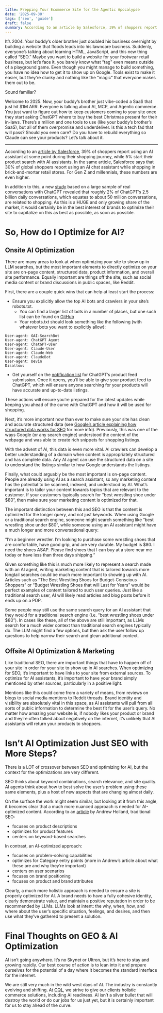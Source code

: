 ```yaml
---
title: Prepping Your Ecommerce Site for the Agentic Apocalypse
date: '2025-09-30'
tags: ['seo', 'guide']
draft: false
summary: According to an article by Salesforce, 39% of shoppers report using an AI assistant at some point during their shopping journey, while 5% start their product search with AI assistants.
---
```


It’s 2004. Your buddy’s older brother just doubled his business overnight by building a website that floods leads into his lawncare business. Suddenly, everyone’s talking about learning HTML, JavaScript, and this new thing called “SEO.” Maybe you want to build a website for your footwear retail business, but let’s face it, you barely know what “tag” even means outside of a playground game. Even though you might manage to build something, you have no idea how to get it to show up on Google. Tools exist to make it easier, but they’re clunky and nothing like the “magic” that everyone makes them out to be.

Sound familiar?

Welcome to 2025. Now, your buddy’s brother just vibe-coded a SaaS that just hit $1M ARR. Everyone is talking about AI, MCP, and Agentic commerce. You just want to figure out how to keep customers coming to your site once they start asking ChatGPT where to buy the best Christmas present for their in-laws. There’s a million and one tools to use (like your buddy’s brother’s SaaS), but all of them overpromise and underdeliver.
Is this a tech fad that will pass? Should you even care? Do you have to rebuild everything so Claude can see your products?
Let’s talk about it.

---

According to an [article by Salesforce](https://www.salesforce.com/blog/holiday-predictions-2025/#:~:text=The%20way%20people%20shop%20is,the%20best%20personalized%20product%20recommendations), 39% of shoppers report using an AI assistant at some point during their shopping journey, while 5% start their product search with AI assistants. In the same article, Salesforce says that 30% of global shoppers report using an AI chat assistant while shopping in brick-and-mortar retail stores. For Gen Z and millennials, these numbers are even higher.

In addition to this, a new [study](https://www.nber.org/system/files/working_papers/w34255/w34255.pdf?utm_source=emailoctopus&utm_medium=email&utm_campaign=%23244%20-%20Reddit%27s%20bravado%2C%20ChatGPT%27s%20orders%20tab%2C%20%26%20AI%20generated%20Amazon%20ads) based on a large sample of real conversations with ChatGPT revealed that roughly 2% of ChatGPT’s 2.5 billion daily conversations, which equates to about 50 million conversations, are related to shopping.
As this is a HUGE and only growing share of the market, it would certainly be in the best interest of brands to optimize their site to capitalize on this as best as possible, as soon as possible.

# So, How do I Optimize for AI?

## Onsite AI Optimization

There are many areas to look at when optimizing your site to show up in LLM searches, but the most important elements to directly optimize on your site are on-page content, structured data, product information, and overall site performance. Equally important are things off the site, such as social media content or brand discussions in public spaces, like Reddit.

First, there are a couple quick wins that can help at least start the process:

- Ensure you explicitly allow the top AI bots and crawlers in your site’s robots.txt.
    - You can find a larger list of bots in a number of places, but one such list can be found on [GitHub](https://github.com/ai-robots-txt/ai.robots.txt/blob/main/robots.txt)
    - Your robots.txt should look something like the following (with whatever bots you want to explicitly allow):

```
User-agent: OAI-SearchBot
User-agent: ChatGPT Agent
User-agent: ChatGPT-User
User-agent: Claude-User
User-agent: Claude-Web
User-agent: ClaudeBot
User-agent: Devin
Disallow:
```

- Get yourself on the [notification list](https://openai.com/chatgpt/search-product-discovery/#product-discovery-form) for ChatGPT’s product feed submission. Once it opens, you’ll be able to give your product feed to ChatGPT, which will ensure anyone searching for your products will have accurate and up-to-date listings.

These actions will ensure you’re prepared for the latest updates while keeping you ahead of the curve with ChatGPT and how it will be used for shopping.

Next, it’s more important now than ever to make sure your site has clean and accurate structured data (see [Google’s article explaining how structured data works for SEO](http://developers.google.com/search/docs/appearance/structured-data/intro-structured-data) for more info). Previously, this was one of the ways Google (or any search engine) understood the content of the webpage and was able to create rich snippets for shopping listings.

With the advent of AI, this data is even more vital. AI crawlers can develop a better understanding of a domain when content is appropriately structured and has complete data. Any AI agent can use the structured data on a site to understand the listings similar to how Google understands the listings.

Finally, what could arguably be the most important is on-page content. People are already using AI as a search assistant, so any marketing content has the potential to be scanned, indexed, and understood by AI. What’s important is to tailor your content towards topics that are relevant to the customer. If your customers typically search for “best wrestling shoe under $80”, then make sure your marketing content is optimized for that.

The important distinction between this and SEO is that the content is optimized for the longer query, and not just keywords. When using Google or a traditional search engine, someone might search something like “best wrestling shoe under $80”, while someone using an AI assistant might have a much longer and more conversational query:

“I’m a beginner wrestler. I’m looking to purchase some wrestling shoes that are comfortable, have good grip, and are very durable. My budget is $80. I need the shoes ASAP. Please find shoes that I can buy at a store near me today or have less than three days shipping.”

Given something like this is much more likely to represent a search made with an AI agent, writing marketing content that is tailored towards more longtail searches could be much more important to showing up with AI. Articles such as “The Best Wrestling Shoes for Budget-Conscious Shoppers” or “Budget Wrestling Shoes that will Last for Years” would be perfect examples of content tailored to such user queries. Just like a traditional search user, AI will likely read articles and blog posts before it ends up on a PDP.

Some people may still use the same search query for an AI assistant that they would for a traditional search engine (i.e. “best wrestling shoes under $80”). In cases like these, all of the above are still important, as LLMs search for a much wider context than traditional search engines typically do. The LLM might find a few options, but then ask the user follow up questions to help narrow their search and glean additional context.

## Offsite AI Optimization & Marketing

Like traditional SEO, there are important things that have to happen off of your site in order for your site to show up in AI searches. When optimizing for SEO, it’s important to have links to your site from external sources. To optimize for AI assistants, it’s important to have your brand simply mentioned by other sources, particularly in a positive light.

Mentions like this could come from a variety of means, from reviews on blogs to social media mentions to Reddit threads. Brand identity and visibility are absolutely vital in this space, as AI assistants will pull from all sorts of public information to determine the best fit for the user’s query. No matter how amazing your website is, if nobody likes your product or brand and they’re often talked about negatively on the internet, it’s unlikely that AI assistants will return your products to shoppers.

# Isn’t AI Optimization Just SEO with More Steps?

There is a LOT of crossover between SEO and optimizing for AI, but the context for the optimizations are very different.

SEO thinks about keyword combinations, search relevance, and site quality. AI agents think about how to best solve the user’s problem using these same elements, plus a host of new aspects that are changing almost daily.

On the surface the work might seem similar, but looking at it from this angle, it becomes clear that a much more nuanced approach is needed for AI-optimized content. According to an [article](https://www.linkedin.com/pulse/ultimate-guide-geo-part-1-andrew-holland--8naje/) by Andrew Holland, traditional SEO:

- focuses on product descriptions
- optimizes for product features
- centers on keyword-based searches

In contrast, an AI-optimized approach:

- focuses on problem-solving capabilities
- optimizes for Category entry points (more in Andrew’s article about what these are and why they’re important)
- centers on user scenarios
- focuses on brand positioning
- focuses on product and brand attributes

Clearly, a much more holistic approach is needed to ensure a site is properly optimized for AI. A brand needs to have a fully cohesive identity, clearly demonstrate value, and maintain a positive reputation in order to be recommended by LLMs. LLMs look at intent: the why, when, how, and where about the user’s specific situation, feelings, and desires, and then use what they’ve gathered to present a solution.

# Final Thoughts on GEO & AI Optimization

AI isn’t going anywhere. It’s no Skynet or Ultron, but it’s here to stay and growing rapidly. Our best course of action is to lean into it and prepare ourselves for the potential of a day where it becomes the standard interface for the internet.

We are still very much in the wild west days of AI. The industry is constantly evolving and shifting. At [CQL](https://www.cqlcorp.com/), we strive to give our clients holistic commerce solutions, including AI readiness. AI isn’t a silver bullet that will destroy the world or do our jobs for us just yet, but it is certainly important for us to stay ahead of the curve.
